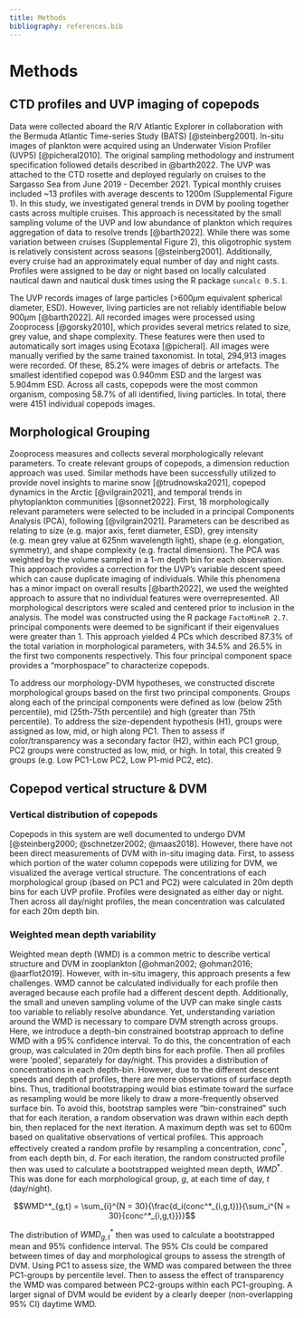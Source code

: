 ```yaml
---
title: Methods
bibliography: references.bib
---
```


# Methods

## CTD profiles and UVP imaging of copepods

Data were collected aboard the R/V Atlantic Explorer in collaboration with the Bermuda Atlantic Time-series Study (BATS) [@steinberg2001]. In-situ images of plankton were acquired using an Underwater Vision Profiler (UVP5) [@picheral2010]. The original sampling methodology and instrument specification followed details described in @barth2022. The UVP was attached to the CTD rosette and deployed regularly on cruises to the Sargasso Sea from June 2019 - December 2021. Typical monthly cruises included \~13 profiles with average descents to 1200m (Supplemental Figure 1). In this study, we investigated general trends in DVM by pooling together casts across multiple cruises. This approach is necessitated by the small sampling volume of the UVP and low abundance of plankton which requires aggregation of data to resolve trends [@barth2022]. While there was some variation between cruises (Supplemental Figure 2), this oligotrophic system is relatively consistent across seasons [@steinberg2001]. Additionally, every cruise had an approximately equal number of day and night casts. Profiles were assigned to be day or night based on locally calculated nautical dawn and nautical dusk times using the R package `suncalc 0.5.1`.

The UVP records images of large particles (\>600$\mu$m equivalent spherical diameter, ESD). However, living particles are not reliably identifiable below 900$\mu$m [@barth2022]. All recorded images were processed using Zooprocess [@gorsky2010], which provides several metrics related to size, grey value, and shape complexity. These features were then used to automatically sort images using Ecotaxa [@picheral]. All images were manually verified by the same trained taxonomist. In total, 294,913 images were recorded. Of these, 85.2% were images of debris or artefacts. The smallest identified copepod was 0.940mm ESD and the largest was 5.904mm ESD. Across all casts, copepods were the most common organism, composing 58.7% of all identified, living particles. In total, there were 4151 individual copepods images.

## Morphological Grouping

Zooprocess measures and collects several morphologically relevant parameters. To create relevant groups of copepods, a dimension reduction approach was used. Similar methods have been successfully utilized to provide novel insights to marine snow [@trudnowska2021], copepod dynamics in the Arctic [@vilgrain2021], and temporal trends in phytoplankton communities [@sonnet2022]. First, 18 morphologically relevant parameters were selected to be included in a principal Components Analysis (PCA), following [@vilgrain2021]. Parameters can be described as relating to size (e.g. major axis, feret diameter, ESD), grey intensity (e.g. mean grey value at 625nm wavelength light), shape (e.g. elongation, symmetry), and shape complexity (e.g. fractal dimension). The PCA was weighted by the volume sampled in a 1-m depth bin for each observation. This approach provides a correction for the UVP's variable descent speed which can cause duplicate imaging of individuals. While this phenomena has a minor impact on overall results [@barth2022], we used the weighted approach to assure that no individual features were overrepresented. All morphological descriptors were scaled and centered prior to inclusion in the analysis. The model was constructed using the R package `FactoMineR 2.7`. principal components were deemed to be significant if their eigenvalues were greater than 1. This approach yielded 4 PCs which described 87.3% of the total variation in morphological parameters, with 34.5% and 26.5% in the first two components respectively. This four principal component space provides a "morphospace" to characterize copepods.

To address our morphology-DVM hypotheses, we constructed discrete morphological groups based on the first two principal components. Groups along each of the principal components were defined as low (below 25th percentile), mid (25th-75th percentile) and high (greater than 75th percentile). To address the size-dependent hypothesis (H1), groups were assigned as low, mid, or high along PC1. Then to assess if color/transparency was a secondary factor (H2), within each PC1 group, PC2 groups were constructed as low, mid, or high. In total, this created 9 groups (e.g. Low PC1-Low PC2, Low P1-mid PC2, etc).

## Copepod vertical structure & DVM

### Vertical distribution of copepods

Copepods in this system are well documented to undergo DVM [@steinberg2000; @schnetzer2002; @maas2018]. However, there have not been direct measurements of DVM with in-situ imaging data. First, to assess which portion of the water column copepods were utilizing for DVM, we visualized the average vertical structure. The concentrations of each morphological group (based on PC1 and PC2) were calculated in 20m depth bins for each UVP profile. Profiles were designated as either day or night. Then across all day/night profiles, the mean concentration was calculated for each 20m depth bin.

### Weighted mean depth variability

Weighted mean depth (WMD) is a common metric to describe vertical structure and DVM in zooplankton [@ohman2002; @ohman2016; @aarflot2019]. However, with in-situ imagery, this approach presents a few challenges. WMD cannot be calculated individually for each profile then averaged because each profile had a different descent depth. Additionally, the small and uneven sampling volume of the UVP can make single casts too variable to reliably resolve abundance. Yet, understanding variation around the WMD is necessary to compare DVM strength across groups. Here, we introduce a depth-bin constrained bootstrap approach to define WMD with a 95% confidence interval. To do this, the concentration of each group, was calculated in 20m depth bins for each profile. Then all profiles were 'pooled', separately for day/night. This provides a distribution of concentrations in each depth-bin. However, due to the different descent speeds and depth of profiles, there are more observations of surface depth bins. Thus, traditional bootstrapping would bias estimate toward the surface as resampling would be more likely to draw a more-frequently observed surface bin. To avoid this, bootstrap samples were "bin-constrained" such that for each iteration, a random observation was drawn within each depth bin, then replaced for the next iteration. A maximum depth was set to 600m based on qualitative observations of vertical profiles. This approach effectively created a random profile by resampling a concentration, $conc^*$, from each depth bin, $d$. For each iteration, the random constructed profile then was used to calculate a bootstrapped weighted mean depth, $WMD^*$. This was done for each morphological group, $g$, at each time of day, $t$ (day/night).

$$WMD^*_{g,t} = \sum_{i}^{N = 30}{\frac{d_i(conc^*_{i,g,t})}{\sum_i^{N = 30}{conc^*_{i,g,t}}}}$$

The distribution of $WMD^*_{g,t}$ then was used to calculate a bootstrapped mean and 95% confidence interval. The 95% CIs could be compared between times of day and morphological groups to assess the strength of DVM. Using PC1 to assess size, the WMD was compared between the three PC1-groups by percentile level. Then to assess the effect of transparency the WMD was compared between PC2-groups within each PC1-grouping. A larger signal of DVM would be evident by a clearly deeper (non-overlapping 95% CI) daytime WMD.
